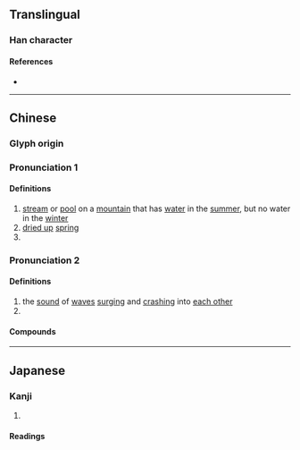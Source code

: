 {{also|泶}}
{{character info}}
==Translingual==
{{ja-forms|[[泶]]|[[泶]]|澩}}

===Han character===
{{Han char|rn=85|rad=水|as=13|sn=17|four=77232|canj=HBE|ids=⿱𦥯水}}

====References====
* {{Han ref|kx=0653.080|dkj=18395|dj=1063.100|hdz=31752.010|uh=6FA9|ud=28585|bh=ED4F|bd=60751}}

----

==Chinese==
{{zh-forms|s=泶|alt=㶅}}

===Glyph origin===
{{Han etym}}

===Pronunciation 1===
{{zh-pron
|m=xué
|c=hok6
|mc=2+3
|oc=2+3
|cat=n,pn
}}

====Definitions====
{{zh-hanzi}}

# [[stream]] or [[pool]] on a [[mountain]] that has [[water]] in the [[summer]], but no water in the [[winter]]
# [[dried up]] [[spring]]
# {{place|zh|tributary|riv/{{w|Wei River}}}}

===Pronunciation 2===
{{zh-pron
|m=xiào
|c=
|mc=1
|oc=1
|cat=n
}}

====Definitions====
{{zh-hanzi}}

# the [[sound]] of [[wave]]s [[surging]] and [[crash]]ing into [[each other]]
# {{zh-used|澩㺒}}

====Compounds====
{{zh-der|澩灂|澩㺒}}

{{zh-cat|Water}}

----

==Japanese==

===Kanji===
{{ja-kanji forms|泶|澩}}
{{ja-kanji|grade=|rs=水13|shin=泶}}

# {{rfdef|ja|sort=水13}}

====Readings====
{{ja-readings
|goon=がく
|kanon=かく
}}